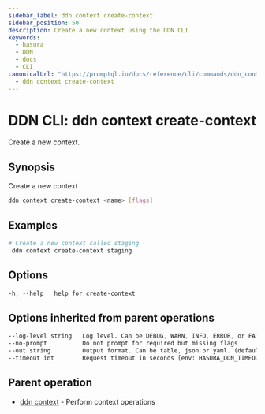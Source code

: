 ```yaml
---
sidebar_label: ddn context create-context
sidebar_position: 50
description: Create a new context using the DDN CLI
keywords:
  - hasura
  - DDN
  - docs
  - CLI
canonicalUrl: "https://promptql.io/docs/reference/cli/commands/ddn_context_create-context"
  - ddn context create-context
---
```


# DDN CLI: ddn context create-context

Create a new context.

## Synopsis

Create a new context

```bash
ddn context create-context <name> [flags]
```

## Examples

```bash
# Create a new context called staging
 ddn context create-context staging
```

## Options

```sass
-h, --help   help for create-context
```

## Options inherited from parent operations

```sass
--log-level string   Log level. Can be DEBUG, WARN, INFO, ERROR, or FATAL. (default "INFO")
--no-prompt          Do not prompt for required but missing flags
--out string         Output format. Can be table, json or yaml. (default "table")
--timeout int        Request timeout in seconds [env: HASURA_DDN_TIMEOUT] (default 100)
```

## Parent operation

- [ddn context](/reference/cli/commands/ddn_context) - Perform context operations
